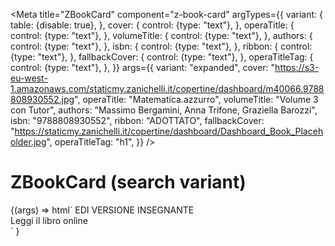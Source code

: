 
<Meta
  title="ZBookCard"
  component="z-book-card"
  argTypes={{
    variant: {
      table: {disable: true},
    },
    cover: {
      control: {type: "text"},
    },
    operaTitle: {
      control: {type: "text"},
    },
    volumeTitle: {
      control: {type: "text"},
    },
    authors: {
      control: {type: "text"},
    },
    isbn: {
      control: {type: "text"},
    },
    ribbon: {
      control: {type: "text"},
    },
    fallbackCover: {
      control: {type: "text"},
    },
    operaTitleTag: {
      control: {type: "text"},
    },
  }}
  args={{
    variant: "expanded",
    cover: "https://s3-eu-west-1.amazonaws.com/staticmy.zanichelli.it/copertine/dashboard/m40066.9788808930552.jpg",
    operaTitle: "Matematica.azzurro",
    volumeTitle: "Volume 3 con Tutor",
    authors: "Massimo Bergamini, Anna Trifone, Graziella Barozzi",
    isbn: "9788808930552",
    ribbon: "ADOTTATO",
    fallbackCover: "https://staticmy.zanichelli.it/copertine/dashboard/Dashboard_Book_Placeholder.jpg",
    operaTitleTag: "h1",
  }}
/>

# ZBookCard (search variant)

<Canvas>
  <Story name="Search variant">
    {(args) =>
      html`<z-book-card
        variant="search"
        cover=${args.cover}
        opera-title=${args.operaTitle}
        volume-title=${args.volumeTitle}
        authors=${args.authors}
        isbn=${args.isbn}
        ribbon=${args.ribbon}
        fallback-cover=${args.fallbackCover}
        opera-title-tag=${args.operaTitleTag}
      >
        <z-icon
          name="star-empty"
          slot="header-cta"
        ></z-icon>
        <z-tag
          slot="tags"
          style="--z-tag-bg: var(--avatar-C18)"
          >EDI</z-tag
        >
        <z-tag slot="tags">VERSIONE INSEGNANTE</z-tag>
        <div slot="footer-cta">
          <z-button
            href="http://dizionari.zanichelli.it"
            target="_blank"
            variant="secondary"
            size="x-small"
          >
            Leggi il libro online
          </z-button>
        </div>
      </z-book-card>`
    }
  </Story>
</Canvas>

<ArgsTable of="z-book-card" />
